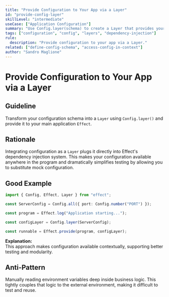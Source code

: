 ```yaml
---
title: "Provide Configuration to Your App via a Layer"
id: "provide-config-layer"
skillLevel: "intermediate"
useCase: ["Application Configuration"]
summary: "Use Config.layer(schema) to create a Layer that provides your configuration schema to the application's context."
tags: ["configuration", "config", "layers", "dependency-injection"]
rule:
  description: "Provide configuration to your app via a Layer."
related: ["define-config-schema", "access-config-in-context"]
author: "Sandro Maglione"
---
```


# Provide Configuration to Your App via a Layer

## Guideline

Transform your configuration schema into a `Layer` using `Config.layer()` and provide it to your main application `Effect`.

## Rationale

Integrating configuration as a `Layer` plugs it directly into Effect's dependency injection system. This makes your configuration available anywhere in the program and dramatically simplifies testing by allowing you to substitute mock configuration.

## Good Example

````typescript
import { Config, Effect, Layer } from "effect";

const ServerConfig = Config.all({ port: Config.number("PORT") });

const program = Effect.log("Application starting...");

const configLayer = Config.layer(ServerConfig);

const runnable = Effect.provide(program, configLayer);
````

**Explanation:**  
This approach makes configuration available contextually, supporting better testing and modularity.

## Anti-Pattern

Manually reading environment variables deep inside business logic. This tightly couples that logic to the external environment, making it difficult to test and reuse.
